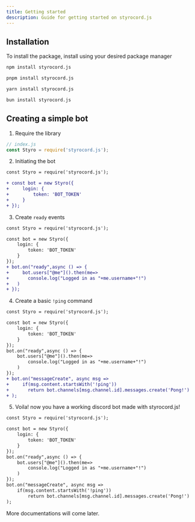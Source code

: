 ```yaml
---
title: Getting started
description: Guide for getting started on styrocord.js
---
```



## Installation

To install the package, install using your desired package manager

<Tabs>
<TabItem label="npm">

```sh
npm install styrocord.js
```

</TabItem>
<TabItem label="pnpm">

```sh
pnpm install styrocord.js
```

</TabItem>
<TabItem label="Yarn">

```sh
yarn install styrocord.js
```

</TabItem>
<TabItem label="Bun">

```sh
bun install styrocord.js
```

</TabItem>
</Tabs>

## Creating a simple bot

1. Require the library
```js
// index.js
const Styro = require('styrocord.js');
```
2. Initiating the bot
```diff lang="js"
const Styro = require('styrocord.js');

+ const bot = new Styro({
+     login: {
+         token: 'BOT_TOKEN'
+     }
+ });
```
3. Create `ready` events
```diff lang="js"
const Styro = require('styrocord.js');

const bot = new Styro({
    login: {
        token: 'BOT_TOKEN'
    }
});
+ bot.on("ready",async () => {
+     bot.users["@me"]().then(me=>
+ 	    console.log("Logged in as "+me.username+"!")
+ 	)
+ });
```
4. Create a basic `!ping` command
```diff lang="js"
const Styro = require('styrocord.js');

const bot = new Styro({
    login: {
        token: 'BOT_TOKEN'
    }
});
bot.on("ready",async () => {
    bot.users["@me"]().then(me=>
	    console.log("Logged in as "+me.username+"!")
	)
});
+ bot.on("messageCreate", async msg =>
+     if(msg.content.startsWith('!ping'))
+ 	    return bot.channels[msg.channel.id].messages.create('Pong!')
+ );
```
5. Voila! now you have a working discord bot made with styrocord.js!
```diff lang="js"
const Styro = require('styrocord.js');

const bot = new Styro({
    login: {
        token: 'BOT_TOKEN'
    }
});
bot.on("ready",async () => {
    bot.users["@me"]().then(me=>
	    console.log("Logged in as "+me.username+"!")
	)
});
bot.on("messageCreate", async msg =>
    if(msg.content.startsWith('!ping'))
	    return bot.channels[msg.channel.id].messages.create('Pong!')
);
```
More documentations will come later.